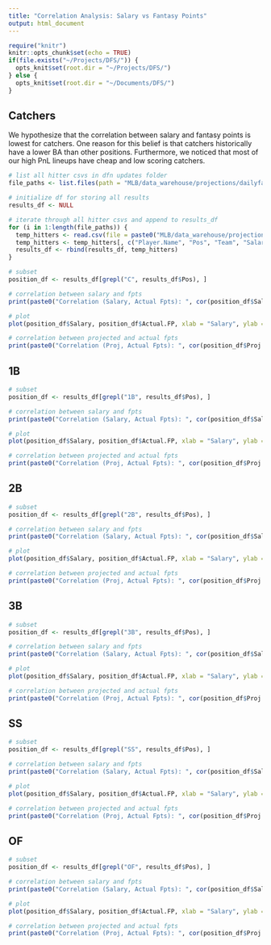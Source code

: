 ```yaml
---
title: "Correlation Analysis: Salary vs Fantasy Points"
output: html_document
---
```


```r
require("knitr")
knitr::opts_chunk$set(echo = TRUE)
if(file.exists("~/Projects/DFS/")) {
  opts_knit$set(root.dir = "~/Projects/DFS/")
} else {
  opts_knit$set(root.dir = "~/Documents/DFS/")
}
```

## Catchers

We hypothesize that the correlation between salary and fantasy points is lowest for catchers. One reason for this belief is that catchers historically have a lower BA than other positions. Furthermore, we noticed that most of our high PnL lineups have cheap and low scoring catchers.

```r
# list all hitter csvs in dfn updates folder
file_paths <- list.files(path = "MLB/data_warehouse/projections/dailyfantasynerd/updates/", pattern = "*hitters*")

# initialize df for storing all results
results_df <- NULL

# iterate through all hitter csvs and append to results_df
for (i in 1:length(file_paths)) {
  temp_hitters <- read.csv(file = paste0("MLB/data_warehouse/projections/dailyfantasynerd/updates/", file_paths[i]), stringsAsFactors = F, header = T)
  temp_hitters <- temp_hitters[, c("Player.Name", "Pos", "Team", "Salary", "Proj.FP", "Actual.FP")]
  results_df <- rbind(results_df, temp_hitters)
}

# subset
position_df <- results_df[grepl("C", results_df$Pos), ]

# correlation between salary and fpts
print(paste0("Correlation (Salary, Actual Fpts): ", cor(position_df$Salary, position_df$Actual.FP)))

# plot
plot(position_df$Salary, position_df$Actual.FP, xlab = "Salary", ylab = "Fantasy Points", main = "Catchers")

# correlation between projected and actual fpts
print(paste0("Correlation (Proj, Actual Fpts): ", cor(position_df$Proj.FP, position_df$Actual.FP)))
```

## 1B
```r
# subset
position_df <- results_df[grepl("1B", results_df$Pos), ]

# correlation between salary and fpts
print(paste0("Correlation (Salary, Actual Fpts): ", cor(position_df$Salary, position_df$Actual.FP)))

# plot
plot(position_df$Salary, position_df$Actual.FP, xlab = "Salary", ylab = "Fantasy Points", main = "1B")

# correlation between projected and actual fpts
print(paste0("Correlation (Proj, Actual Fpts): ", cor(position_df$Proj.FP, position_df$Actual.FP)))
```

## 2B
```r
# subset
position_df <- results_df[grepl("2B", results_df$Pos), ]

# correlation between salary and fpts
print(paste0("Correlation (Salary, Actual Fpts): ", cor(position_df$Salary, position_df$Actual.FP)))

# plot
plot(position_df$Salary, position_df$Actual.FP, xlab = "Salary", ylab = "Fantasy Points", main = "2B")

# correlation between projected and actual fpts
print(paste0("Correlation (Proj, Actual Fpts): ", cor(position_df$Proj.FP, position_df$Actual.FP)))
```

## 3B
```r
# subset
position_df <- results_df[grepl("3B", results_df$Pos), ]

# correlation between salary and fpts
print(paste0("Correlation (Salary, Actual Fpts): ", cor(position_df$Salary, position_df$Actual.FP)))

# plot
plot(position_df$Salary, position_df$Actual.FP, xlab = "Salary", ylab = "Fantasy Points", main = "3B")

# correlation between projected and actual fpts
print(paste0("Correlation (Proj, Actual Fpts): ", cor(position_df$Proj.FP, position_df$Actual.FP)))
```

## SS
```r
# subset
position_df <- results_df[grepl("SS", results_df$Pos), ]

# correlation between salary and fpts
print(paste0("Correlation (Salary, Actual Fpts): ", cor(position_df$Salary, position_df$Actual.FP)))

# plot
plot(position_df$Salary, position_df$Actual.FP, xlab = "Salary", ylab = "Fantasy Points", main = "SS")

# correlation between projected and actual fpts
print(paste0("Correlation (Proj, Actual Fpts): ", cor(position_df$Proj.FP, position_df$Actual.FP)))
```

## OF
```r
# subset
position_df <- results_df[grepl("OF", results_df$Pos), ]

# correlation between salary and fpts
print(paste0("Correlation (Salary, Actual Fpts): ", cor(position_df$Salary, position_df$Actual.FP)))

# plot
plot(position_df$Salary, position_df$Actual.FP, xlab = "Salary", ylab = "Fantasy Points", main = "OF")

# correlation between projected and actual fpts
print(paste0("Correlation (Proj, Actual Fpts): ", cor(position_df$Proj.FP, position_df$Actual.FP)))
```